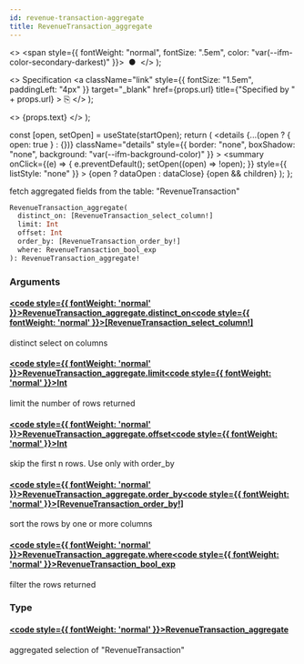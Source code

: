 ```yaml
---
id: revenue-transaction-aggregate
title: RevenueTransaction_aggregate
---
```


<head>
  <meta content="noindex" name="robots" />
  <meta charset="utf-8" />
</head>

  <>
    <span style={{ fontWeight: "normal", fontSize: ".5em", color: "var(--ifm-color-secondary-darkest)" }}>
      &nbsp;●&nbsp;
    </span>
  </>
);

  <>
    Specification
    <a
      className="link"
      style={{ fontSize: "1.5em", paddingLeft: "4px" }}
      target="_blank"
      href={props.url}
      title={"Specified by " + props.url}
    >
      ⎘
    </a>
  </>
);

  <>
    <span className={props.class}>{props.text}</span>
  </>
);


  const [open, setOpen] = useState(startOpen);
  return (
    <details
      {...(open ? { open: true } : {})}
      className="details"
      style={{ border: "none", boxShadow: "none", background: "var(--ifm-background-color)" }}
    >
      <summary
        onClick={(e) => {
          e.preventDefault();
          setOpen((open) => !open);
        }}
        style={{ listStyle: "none" }}
      >
        {open ? dataOpen : dataClose}
      </summary>
      {open && children}
    </details>
  );
};

fetch aggregated fields from the table: "RevenueTransaction"

```graphql
RevenueTransaction_aggregate(
  distinct_on: [RevenueTransaction_select_column!]
  limit: Int
  offset: Int
  order_by: [RevenueTransaction_order_by!]
  where: RevenueTransaction_bool_exp
): RevenueTransaction_aggregate!
```

### Arguments

#### [<code style={{ fontWeight: 'normal' }}>RevenueTransaction_aggregate.<b>distinct_on</b></code>](#)<Bullet />[<code style={{ fontWeight: 'normal' }}><b>[RevenueTransaction_select_column!]</b></code>](/docs/api/flow/graphql/envio/enums/revenue-transaction-select-column.mdx) <Badge class="badge badge--secondary " text="list"/> <Badge class="badge badge--secondary " text="enum"/>

distinct select on columns

#### [<code style={{ fontWeight: 'normal' }}>RevenueTransaction_aggregate.<b>limit</b></code>](#)<Bullet />[<code style={{ fontWeight: 'normal' }}><b>Int</b></code>](/docs/api/flow/graphql/envio/scalars/int.mdx) <Badge class="badge badge--secondary " text="scalar"/>

limit the number of rows returned

#### [<code style={{ fontWeight: 'normal' }}>RevenueTransaction_aggregate.<b>offset</b></code>](#)<Bullet />[<code style={{ fontWeight: 'normal' }}><b>Int</b></code>](/docs/api/flow/graphql/envio/scalars/int.mdx) <Badge class="badge badge--secondary " text="scalar"/>

skip the first n rows. Use only with order_by

#### [<code style={{ fontWeight: 'normal' }}>RevenueTransaction_aggregate.<b>order_by</b></code>](#)<Bullet />[<code style={{ fontWeight: 'normal' }}><b>[RevenueTransaction_order_by!]</b></code>](/docs/api/flow/graphql/envio/inputs/revenue-transaction-order-by.mdx) <Badge class="badge badge--secondary " text="list"/> <Badge class="badge badge--secondary " text="input"/>

sort the rows by one or more columns

#### [<code style={{ fontWeight: 'normal' }}>RevenueTransaction_aggregate.<b>where</b></code>](#)<Bullet />[<code style={{ fontWeight: 'normal' }}><b>RevenueTransaction_bool_exp</b></code>](/docs/api/flow/graphql/envio/inputs/revenue-transaction-bool-exp.mdx) <Badge class="badge badge--secondary " text="input"/>

filter the rows returned

### Type

#### [<code style={{ fontWeight: 'normal' }}><b>RevenueTransaction_aggregate</b></code>](/docs/api/flow/graphql/envio/objects/revenue-transaction-aggregate.mdx) <Badge class="badge badge--secondary " text="object"/>

aggregated selection of "RevenueTransaction"

